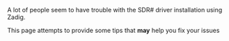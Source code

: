 A lot of people seem to have trouble with the SDR# driver installation using Zadig.

This page attempts to provide some tips that '''may''' help you fix your issues